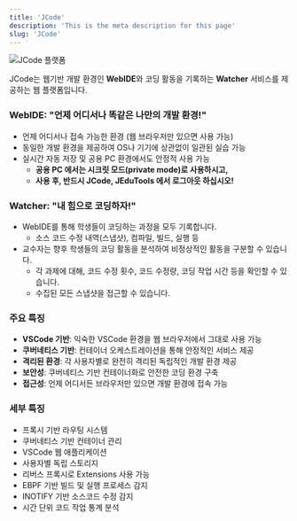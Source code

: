 ```yaml
---
title: 'JCode'
description: 'This is the meta description for this page'
slug: 'JCode'
---
```

![JCode 플랫폼](./JCode/images/jcode/jcode.png)

JCode는 웹기반 개발 환경인 **WebIDE**와 코딩 활동을 기록하는 **Watcher** 서비스를 제공하는 웹 플랫폼입니다.

### WebIDE: "언제 어디서나 똑같은 나만의 개발 환경!"
- 언제 어디서나 접속 가능한 환경 (웹 브라우저만 있으면 사용 가능)
- 동일한 개발 환경을 제공하여 OS나 기기에 상관없이 일관된 실습 가능
- 실시간 자동 저장 및 공용 PC 환경에서도 안정적 사용 가능
  - **공용 PC 에서는 시크릿 모드(private mode)로 사용하시고,**
  - **사용 후, 반드시 JCode, JEduTools 에서 로그아웃 하십시오!**

### Watcher: "내 힘으로 코딩하자!"
- WebIDE를 통해 학생들이 코딩하는 과정을 모두 기록합니다.
  - 소스 코드 수정 내역(스냅샷), 컴파일, 빌드, 실행 등
- 교수자는 향후 학생들의 코딩 활동을 분석하여 비정상적인 활동을 구분할 수 있습니다.
  - 각 과제에 대해, 코드 수정 횟수, 코드 수정량, 코딩 작업 시간 등을 확인할 수 있습니다.
  - 수집된 모든 스냅샷을 접근할 수 있습니다.

### 주요 특징

- **VSCode 기반**: 익숙한 VSCode 환경을 웹 브라우저에서 그대로 사용 가능
- **쿠버네티스 기반**: 컨테이너 오케스트레이션을 통해 안정적인 서비스 제공
- **격리된 환경**: 각 사용자별로 완전히 격리된 독립적인 개발 환경 제공
- **보안성**: 쿠버네티스 기반 컨테이너화로 안전한 코딩 환경 구축
- **접근성**: 언제 어디서든 브라우저만 있으면 개발 환경에 접속 가능

### 세부 특징

- 프록시 기반 라우팅 시스템
- 쿠버네티스 기반 컨테이너 관리
- VSCode 웹 애플리케이션
- 사용자별 독립 스토리지
- 리버스 프록시로 Extensions 사용 가능
- EBPF 기반 빌드 및 실행 프로세스 감지
- INOTIFY 기반 소스코드 수정 감지
- 시간 단위 코드 작업 통계 분석